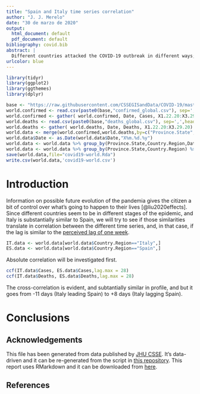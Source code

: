 ```yaml
---
title: "Spain and Italy time series correlation"
author: "J. J. Merelo"
date: "30 de marzo de 2020"
output:
  html_document: default
  pdf_document: default
bibliography: covid.bib
abstract: |
  Different countries attacked the COVID-19 outbreak in different ways; however, the results seem to have some correlation, even more so if the countries are similar geographically, politically and culturally. In this report we investigate correlations between the time series of infection and deceases in Spain and Italy, and try to come up with a *lag* between them, so that we can infer something on the Spanish situation, which seems to go behind.
urlcolor: blue
---
```


```r
library(tidyr)
library(ggplot2)
library(ggthemes)
library(dplyr)

base <- "https://raw.githubusercontent.com/CSSEGISandData/COVID-19/master/csse_covid_19_data/csse_covid_19_time_series/time_series_covid19_"
world.confirmed <- read.csv(paste0(base,"confirmed_global.csv"), sep=',',head=T)
world.confirmed <- gather( world.confirmed, Date, Cases, X1.22.20:X3.29.20)
world.deaths <- read.csv(paste0(base,"deaths_global.csv"), sep=',',head=T)
world.deaths <- gather( world.deaths, Date, Deaths, X1.22.20:X3.29.20)
world.data <- merge(world.confirmed,world.deaths,by=c("Province.State","Country.Region","Lat", "Long", "Date"))
world.data$Date <- as.Date(world.data$Date,"X%m.%d.%y")
world.data <- world.data %>% group_by(Province.State,Country.Region,Date) %>% arrange(Province.State,Country.Region, as.Date(Date))
world.data <- world.data %>% group_by(Province.State,Country.Region) %>% mutate( New.Cases= Cases-lag(Cases, default=0), New.Deaths= Deaths -lag(Deaths, default=0))
save(world.data,file="covid19-world.Rda")
write.csv(world.data,'covid19-world.csv')
```

# Introduction

Information on possible future evolution of the pandemia gives the citizen a bit of control over what's going to happen to their lives [@liu2020effects]. Since different countries seem to be in different stages of the epidemic, and Italy is substantially similar to Spain, we will try to see if those similarities translate in correlation between the different time series, and, in that case, if the lag is similar to the [perceived lag of one week](https://www.euronews.com/2020/03/25/coronavirus-spain-surpasses-china-in-the-overall-number-of-covid-19-deaths).

```r
IT.data <- world.data[world.data$Country.Region=="Italy",]
ES.data <- world.data[world.data$Country.Region=="Spain",]
```

Absolute correlation will be investigated first.
```r
ccf(IT.data$Cases, ES.data$Cases,lag.max = 28)
ccf(IT.data$Deaths, ES.data$Deaths,lag.max = 28)
```

The cross-correlation is evident, and subtantially similar in profile, and but it goes from -11 days (Italy leading Spain) to +8 days (Italy lagging Spain).

# Conclusions



## Acknowledgements

This file has been generated from data published by <a href="https://github.com/CSSEGISandData/COVID-19" target="_new">JHU CSSE</a>. It's data-driven and it can be re-generated from the script in  <a href="https://github.com/JJ/covid-reports" target="_new">this repository</a>. This report uses RMarkdown and it can be downloaded from <a href="https://github.com/JJ/covid-reports/blob/master/cfr-evolution.Rmd" target="_new">here</a>.

## References
